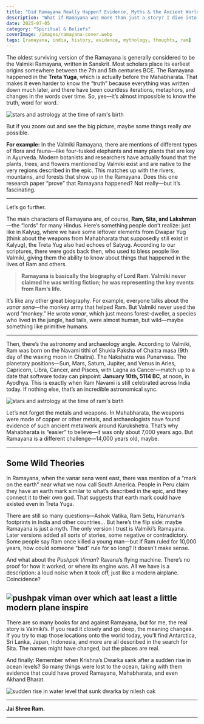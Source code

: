 ```yaml
---
title: "Did Ramayana Really Happen? Evidence, Myths & the Ancient World’s Greatest Mystery"
description: "What if Ramayana was more than just a story? I dive into Valmiki’s epic, real botanical evidence, astronomy, and the mysteries connecting Ramayana to our world today—without sugarcoating anything."
date: 2025-07-05
category: "Spiritual & Beliefs"
coverImage: /images/ramayana-cover.webp
tags: [ramayana, india, history, evidence, mythology, thoughts, ram]
---
```




The oldest surviving version of the Ramayana is generally considered to be the Valmiki Ramayana, written in Sanskrit. Most scholars place its earliest origins somewhere between the 7th and 5th centuries BCE. The Ramayana happened in the **Treta Yuga**, which is actually before the Mahabharata. That makes it even harder to know the “truth” because everything was written down much later, and there have been countless iterations, metaphors, and changes in the words over time. So, yes—it’s almost impossible to know the truth, word for word.

<Image
  src="/images/ramayana.webp"
  alt="stars and astrology at the time of ram's birth"
  width={800}
  height={400}
  className="rounded-xl my-6 mx-auto shadow-lg"
/>

But if you zoom out and see the big picture, maybe some things really *are* possible.

**For example:** In the Valmiki Ramayana, there are mentions of different types of flora and fauna—like four-tusked elephants and many plants that are key in Ayurveda. Modern botanists and researchers have actually found that the plants, trees, and flowers mentioned by Valmiki exist and are native to the very regions described in the epic. This matches up with the rivers, mountains, and forests that show up in the Ramayana. Does this one research paper “prove” that Ramayana happened? Not really—but it’s fascinating.

---

Let’s go further.

The main characters of Ramayana are, of course, **Ram, Sita, and Lakshman**—the “lords” for many Hindus. Here’s something people don’t realize: just like in Kalyug, where we have some leftover elements from Dwapar Yug (think about the weapons from Mahabharata that supposedly still exist in Kalyug), the Treta Yug also had echoes of Satyug. According to our scriptures, there were gods back then, who used to bless people like Valmiki, giving them the ability to know about things that happened in the lives of Ram and others.

> **Ramayana is basically the biography of Lord Ram. Valmiki never claimed he was writing fiction; he was representing the key events from Ram’s life.**

It’s like any other great biography. For example, everyone talks about the *vanar sena*—the monkey army that helped Ram. But Valmiki never used the word “monkey.” He wrote *vanar*, which just means forest-dweller, a species who lived in the jungle, had tails, were almost human, but wild—maybe something like primitive humans.

---

Then, there’s the astronomy and archaeology angle. According to Valmiki, Ram was born on the Navami tithi of Shukla Paksha of Chaitra masa (9th day of the waxing moon in Chaitra). The Nakshatra was Punarvasu. The planetary positions—Sun, Mars, Saturn, Jupiter, and Venus in Aries, Capricorn, Libra, Cancer, and Pisces, with Lagna as Cancer—match up to a date that software today can pinpoint: **January 10th, 5114 BC**, at noon, in Ayodhya. This is exactly when Ram Navami is still celebrated across India today. If nothing else, that’s an incredible astronomical sync.

<Image
  src="/images/ram-birth.webp"
  alt="stars and astrology at the time of ram's birth"
  width={800}
  height={400}
  className="rounded-xl my-6 mx-auto shadow-lg"
/>

Let’s not forget the metals and weapons. In Mahabharata, the weapons were made of copper or other metals, and archaeologists have found evidence of such ancient metalwork around Kurukshetra. That’s why Mahabharata is “easier” to believe—it was only about 7,000 years ago. But Ramayana is a different challenge—14,000 years old, maybe.

---

## Some Wild Theories

In Ramayana, when the vanar sena went east, there was mention of a “mark on the earth” near what we now call South America. People in Peru claim they have an earth mark similar to what’s described in the epic, and they connect it to their own god. That suggests that earth mark could have existed even in Treta Yuga.

There are still so many questions—Ashok Vatika, Ram Setu, Hanuman’s footprints in India and other countries… But here’s the flip side: maybe Ramayana is just a myth. The only version I trust is Valmiki’s Ramayana. Later versions added all sorts of stories, some negative or contradictory. Some people say Ram once killed a young man—but if Ram ruled for 10,000 years, how could someone “bad” rule for so long? It doesn’t make sense.

And what about the *Pushpak Viman*? Ravana’s flying machine. There’s no proof for how it worked, or where its engine was. All we have is a description: a loud noise when it took off, just like a modern airplane. Coincidence?


<Image
  src="/images/pushpak-viman.webp"
  alt="pushpak viman over which aat least a little modern plane inspire"
  width={800}
  height={400}
  className="rounded-xl my-6 mx-auto shadow-lg"
/>
---

There are so many books for and against Ramayana, but for me, the real story is Valmiki’s. If you read it closely and go deep, the meaning changes. If you try to map those locations onto the world today, you’ll find Antarctica, Sri Lanka, Japan, Indonesia, and more are all described in the search for Sita. The names might have changed, but the places are real.

And finally: Remember when Krishna’s Dwarka sank after a sudden rise in ocean levels? So many things were lost to the ocean, taking with them evidence that could have proved Ramayana, Mahabharata, and even Akhand Bharat.

<Image
  src="/images/water-level.webp"
  alt="sudden rise in water level that sunk dwarka by nilesh oak"
  width={800}
  height={400}
  className="rounded-xl my-6 mx-auto shadow-lg"
/>

---

**Jai Shree Ram.**

---

